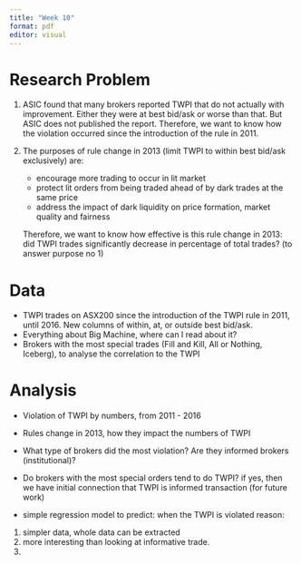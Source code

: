 ```yaml
---
title: "Week 10"
format: pdf
editor: visual
---
```


# Research Problem

1.  ASIC found that many brokers reported TWPI that do not actually with improvement. Either they were at best bid/ask or worse than that. But ASIC does not published the report. Therefore, we want to know how the violation occurred since the introduction of the rule in 2011.
2.  The purposes of rule change in 2013 (limit TWPI to within best bid/ask exclusively) are:

    - encourage more trading to occur in lit market
    - protect lit orders from being traded ahead of by dark trades at the same price
    - address the impact of dark liquidity on price formation, market quality and fairness 

    Therefore, we want to know how effective is this rule change in 2013: did TWPI trades significantly decrease in percentage of total trades? (to answer purpose no 1)

# Data

- TWPI trades on ASX200 since the introduction of the TWPI rule in 2011, until 2016. New columns of within, at, or outside best bid/ask.
- Everything about Big Machine, where can I read about it?
- Brokers with the most special trades (Fill and Kill, All or Nothing, Iceberg), to analyse the correlation to the TWPI

# Analysis

- Violation of TWPI by numbers, from 2011 - 2016
- Rules change in 2013, how they impact the numbers of TWPI
- What type of brokers did the most violation? Are they informed brokers (institutional)?
- Do brokers with the most special orders tend to do TWPI? if yes, then we have initial connection that TWPI is informed transaction (for future work)

- simple regression model to predict: when the TWPI is violated
reason: 
1. simpler data, whole data can be extracted
2. more interesting than looking at informative trade. 
3. 
